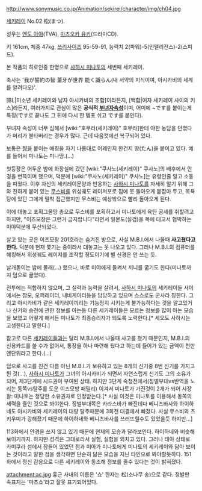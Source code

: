 http://www.sonymusic.co.jp/Animation/sekirei/character/img/ch04.jpg

[[세키레이]] No.02 松(まつ). 

성우는 [[엔도 아야]](TVA), [[마츠오카 유키]](드라마CD).

키 161cm, 체중 47kg, [[쓰리사이즈]] 95-59-91, 능력치 2(파워)-5(인텔리전스)-2(스피드).

본 작품의 히로인중 한명으로 [[사하시 미나토]]의 세번째 세키레이.

축사는 '我が誓約の智 葦牙が世界 能く識らん(내 서약의 지식이여, 아시카비의 세계를 알려다오)'.

[BL|미소년 세키레이와 남자 아시카비의 조합]이라든지, [백합|여자 세키레이 사이의 키스]라든지, 여러가지로 관심이 많은 '''공식적 [[부녀자]]속성'''이며, 어미에 ~です를 붙이는게 특징(です로 끝나도 그 뒤에 다시 한 템포 쉬고 です를 붙인다).

부녀자 속성이 너무 심해서 [wiki:"호무라(세키레이)" 호무라]한테 야한 농담을 던졌다가 머리가 불타버리는 경우가 많다. 근데 다음컷에선 복구되어 있다.

보통은 [[쨩]]을 붙이는 애칭을 자기 나름대로 어레인지 한건지 땅(たん)을 붙이고 있다. 예를 들어서 미나토는 미나땅.(…)

첫등장은 어두운 밤에 화장실에 갔던 [wiki:"쿠사노(세키레이)" 쿠사노]의 배후에서 안경을 번뜩이며 했으며, 덕분에 [wiki:"쿠사노(세키레이)" 쿠사노]는 유령인줄 알고 소동을 피웠다. 이후 자신의 세키레이문양과 반응하는 [[사하시 미나토]]를 자세히 알기 위해 그와 친하게 붙어 있는 [[무스비]]를 위성궤도 레이저포로 집에 못 돌아오게 붙잡아 두고, 목욕탕에 있던 그에게 밀착 접근했지만 무스비는 예상밖으로 빨리 돌아오게 된다.

이에 대놓고 포획그물망 총으로 무스비를 포획하고서 미나토에게 육탄 공세를 취할려고 하지만, "이즈모장은 그런거 금지랍니다"라면서 일본도(실검)을 목에 대고서 협박하는 미야덕분에 무산되었다.

살고 있는 곳은 이즈모장 201호라는 숨겨진 방으로, 사실 M.B.I.에서 나올때 '''사고쳤다고 한다.''' 덕분에 현재 쫓기는 중이라서 대놓고는 못 나오고 있다. 그러나 M.B.I.의 컴퓨터를 해킹해서 위성궤도 레이저를 조작할 정도이기에 별 신경은 안 쓰는 듯.

날개돋이는 밤에 몰래(…) 했으나, 바로 미야에게 들켜서 끼니를 굶기도 한다(미나토까지 덤으로 굶었다).

전투에는 적합하지 않으며, 그 실력과 능력을 살려서, [[사하시 미나토]]의 세키레이들 사이에서는 참모, 오퍼레이터, 내비게이터등을 담당하고 있으며 스스로도 군사라 칭한다. 그리고 아시카비가 같은 세키레이끼리는 기능정지 시키는게 불가능하다는 것을 알고있거나 신기와 승천에 관한 정보를 아는등 다른 세키레이들은 모르는 정보를 많이 아는 모습을 보였고 어떻게 해서든 미나토가 최종승리자가 되도록 노력한다.[* 세오도 사하시는 고생한다고 말한다.]

참고로 다른 [[세키레이]]들과는 달리 M.B.I.에서 나올때 사고를 쳤기 때문인지, M.B.I.의 신용카드를 쓸 수가 없어서, 통장을 하나 마련해 뒀다고 하는데 들어가 있는 금액이 천만엔단위라고 한다.(…)

덤으로 사고를 친건 다름 아닌 M.B.I.가 보유하고 있는 8개의 신기중 8번 신기를 가지고 튄 것(…), [[사하시 미나토]]가 그녀의 아시카비가 되면서 자연스럽게 신기도 그의 소유가 되어, 제3단계에 시드권이 부여된 상태. 하지만 3단계 숙청전에서(징벌부대vs반역을 노리는 동쪽vs탈주를 도운 이즈모방 패밀리) 이겨서 미나토가 가진것이 2개가 되어 사장왈: 미나토는 정당한 소유권자로 인정받는다.[* 사실 이것은 미나토를 이용해서 동쪽의 세력을 줄인 것으로 봐야한다. 징벌부대쪽은 카라스바가 빠진데다 베니츠바사와 하이하네도 아시카비와 세키레이의 대량 탈주때문에 3회전 대결에서 빠졌다. 사실 무스비와 츠키우미가 강해졌기 때문에 하이하네와 베니츠바사를 쓰러뜨릴수도 있었을듯 하지만...]

113화에서 안경을 쓰지 않고 있기 때문에 현재의 모습과 달라보인다. 하이하네와 비슷해 보이기까지. 하지만 성격은 그대로라서 실험, 실험을 외치고 있다. 그러나 태아 상태로 카미쿠라 섬에서 잠들어 있었던 점과 미아가 미나토에게 미나토의 세키레이와 닮아 보이는 것이라고 말한 점을 생각하면 단순히 닮은 모습을 지닌 타인으로 봐야할듯하다. 151화에서 정신 감응으로 다른 세키레이와 동조해 정보를 줄수 있다는 것이 밝혀졌다.


attachment:ac.jpg
흉근 사내의 이름은 '쇼' 한자는 松(소나무 송)으로 같다. 정발판 속표지는 '마츠쇼'라고 잘못 표기되어있다.
